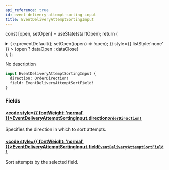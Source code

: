 ```yaml
---
api_reference: true
id: event-delivery-attempt-sorting-input
title: EventDeliveryAttemptSortingInput
---
```






const [open, setOpen] = useState(startOpen);
return (
<details {...(open ? { open: true } : {})} className="details" style={{ border:'none', boxShadow:'none', background:'var(--ifm-background-color)' }}>
<summary
onClick={(e) => {
e.preventDefault();
setOpen((open) => !open);
}}
style={{ listStyle:'none' }} >
{open ? dataOpen : dataClose}
</summary>
{open && children}
</details>
);
};

No description

```graphql
input EventDeliveryAttemptSortingInput {
  direction: OrderDirection!
  field: EventDeliveryAttemptSortField!
}
```

### Fields

#### [<code style={{ fontWeight: 'normal' }}>EventDeliveryAttemptSortingInput.<b>direction</b></code>](#)<Bullet />[`OrderDirection!`](../../../api-reference/miscellaneous/enums/order-direction.mdx) <Badge class="badge badge--secondary" text="non-null"/> <Badge class="badge badge--secondary" text="enum"/> <Badge class="badge badge--secondary" text="miscellaneous"/>

Specifies the direction in which to sort attempts.

#### [<code style={{ fontWeight: 'normal' }}>EventDeliveryAttemptSortingInput.<b>field</b></code>](#)<Bullet />[`EventDeliveryAttemptSortField!`](../../../api-reference/webhooks/enums/event-delivery-attempt-sort-field.mdx) <Badge class="badge badge--secondary" text="non-null"/> <Badge class="badge badge--secondary" text="enum"/> <Badge class="badge badge--secondary" text="webhooks"/>

Sort attempts by the selected field.

